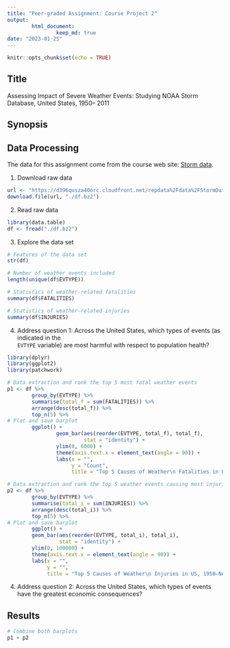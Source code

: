 ```yaml
---
title: "Peer-graded Assignment: Course Project 2"
output: 
        html_document:
                keep_md: true
date: "2023-01-25"
---
```


```r
knitr::opts_chunk$set(echo = TRUE)
```

## Title
Assessing Impact of Severe Weather Events: Studying NOAA Storm Database, United States, 1950– 2011

## Synopsis

## Data Processing
The data for this assignment come from the course web site: [Storm data](https://d396qusza40orc.cloudfront.net/repdata%2Fdata%2FStormData.csv.bz2).

1. Download raw data
```r
url <- "https://d396qusza40orc.cloudfront.net/repdata%2Fdata%2FStormData.csv.bz2"
download.file(url, "./df.bz2")
```

2. Read raw data
```r
library(data.table)
df <- fread("./df.bz2")
```
3. Explore the data set
```r
# Features of the data set
str(df)

# Number of weather events included
length(unique(df$EVTYPE))

# Statistics of weather-related fatalities
summary(df$FATALITIES)

# Statistics of weather-related injuries
summary(df$INJURIES)
```

4. Address question 1: Across the United States, which types of events (as indicated in the  
`EVTYPE` variable) are most harmful with respect to population health?

```r
library(dplyr)
library(ggplot2)
library(patchwork)

# Data extraction and rank the top 5 most fatal weather events
p1 <- df %>% 
        group_by(EVTYPE) %>% 
        summarise(total_f = sum(FATALITIES)) %>% 
        arrange(desc(total_f)) %>% 
        top_n(5) %>% 
# Plot and save barplot
        ggplot() +
                geom_bar(aes(reorder(EVTYPE, total_f), total_f), 
                         stat = "identity") +
                ylim(0, 6000) +
                theme(axis.text.x = element_text(angle = 90)) +
                labs(x = "",
                     y = "Count",
                     title = "Top 5 Causes of Weather\n Fatalities in US, 1950–Nov 2011")

# Data extraction and rank the top 5 weather events causing most injuries
p2 <- df %>% 
        group_by(EVTYPE) %>% 
        summarise(total_i = sum(INJURIES)) %>% 
        arrange(desc(total_i)) %>% 
        top_n(5) %>% 
# Plot and save barplot
        ggplot() +
        geom_bar(aes(reorder(EVTYPE, total_i), total_i), 
                 stat = "identity") +
        ylim(0, 100000) +
        theme(axis.text.x = element_text(angle = 90)) +
        labs(x = "",
             y = "",
             title = "Top 5 Causes of Weather\n Injuries in US, 1950–Nov 2011")
```

4. Address question 2: Across the United States, which types of events have the greatest economic consequences?

## Results
```r
# Combine both barplots
p1 + p2
```

